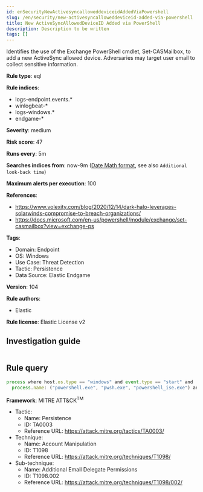 ```yaml
---
id: enSecurityNewActivesyncalloweddeviceidAddedViaPowershell
slug: /en/security/new-activesyncalloweddeviceid-added-via-powershell
title: New ActiveSyncAllowedDeviceID Added via PowerShell
description: Description to be written
tags: []
---
```


<div id="new-activesyncalloweddeviceid-added-via-powershell"></div>

Identifies the use of the Exchange PowerShell cmdlet, Set-CASMailbox, to add a new ActiveSync allowed device. Adversaries may target user email to collect sensitive information.

**Rule type**: eql

**Rule indices**: 

* logs-endpoint.events.*
* winlogbeat-*
* logs-windows.*
* endgame-*

**Severity**: medium

**Risk score**: 47

**Runs every**: 5m

**Searches indices from**: now-9m ([Date Math format](((ref))/common-options.html#date-math), see also <DocLink id="enSecurityRulesUiCreate" section="set-the-rules-schedule">`Additional look-back time`</DocLink>)

**Maximum alerts per execution**: 100

**References**: 

* https://www.volexity.com/blog/2020/12/14/dark-halo-leverages-solarwinds-compromise-to-breach-organizations/
* https://docs.microsoft.com/en-us/powershell/module/exchange/set-casmailbox?view=exchange-ps

**Tags**: 

* Domain: Endpoint
* OS: Windows
* Use Case: Threat Detection
* Tactic: Persistence
* Data Source: Elastic Endgame

**Version**: 104

**Rule authors**: 

* Elastic

**Rule license**: Elastic License v2

## Investigation guide

```markdown

```

## Rule query

```js
process where host.os.type == "windows" and event.type == "start" and
  process.name: ("powershell.exe", "pwsh.exe", "powershell_ise.exe") and process.args : "Set-CASMailbox*ActiveSyncAllowedDeviceIDs*"

```

**Framework**: MITRE ATT&CK<sup>TM</sup>

* Tactic:
    * Name: Persistence
    * ID: TA0003
    * Reference URL: https://attack.mitre.org/tactics/TA0003/
* Technique:
    * Name: Account Manipulation
    * ID: T1098
    * Reference URL: https://attack.mitre.org/techniques/T1098/
* Sub-technique:
    * Name: Additional Email Delegate Permissions
    * ID: T1098.002
    * Reference URL: https://attack.mitre.org/techniques/T1098/002/

